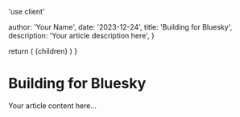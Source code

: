 
'use client'


  author: 'Your Name',
  date: '2023-12-24',
  title: 'Building for Bluesky',
  description: 'Your article description here',
}

  return (
    <ArticleLayout article={article}>
      {children}
    </ArticleLayout>
  )
}

# Building for Bluesky

Your article content here...
